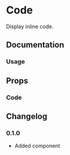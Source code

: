 
# Code

Display inline code.

## Documentation

### Usage

<Demo component="code/usage" />

## Props

### Code

<PropsTable component="Code" />

## Changelog

### 0.1.0

- Added component

